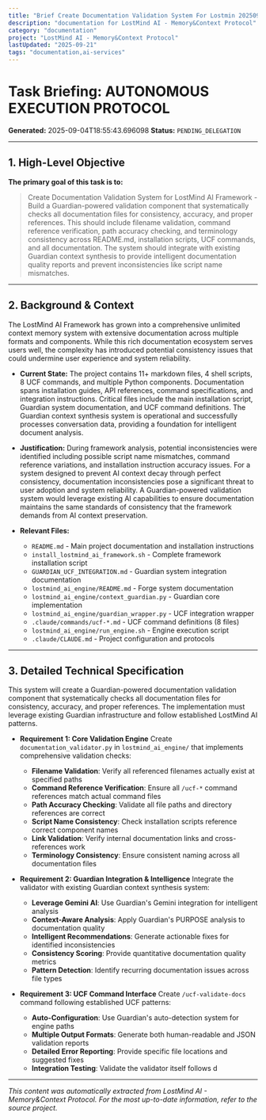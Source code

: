 ```yaml
---
title: "Brief Create Documentation Validation System For Lostmin 20250904 185543"
description: "documentation for LostMind AI - Memory&Context Protocol"
category: "documentation"
project: "LostMind AI - Memory&Context Protocol"
lastUpdated: "2025-09-21"
tags: "documentation,ai-services"
---
```



# Task Briefing: AUTONOMOUS EXECUTION PROTOCOL

**Generated:** 2025-09-04T18:55:43.696098
**Status:** `PENDING_DELEGATION`

---

## 1. High-Level Objective

**The primary goal of this task is to:**
> Create Documentation Validation System for LostMind AI Framework - Build a Guardian-powered validation component that systematically checks all documentation files for consistency, accuracy, and proper references. This should include filename validation, command reference verification, path accuracy checking, and terminology consistency across README.md, installation scripts, UCF commands, and all documentation. The system should integrate with existing Guardian context synthesis to provide intelligent documentation quality reports and prevent inconsistencies like script name mismatches.

---

## 2. Background & Context

The LostMind AI Framework has grown into a comprehensive unlimited context memory system with extensive documentation across multiple formats and components. While this rich documentation ecosystem serves users well, the complexity has introduced potential consistency issues that could undermine user experience and system reliability.

- **Current State:** The project contains 11+ markdown files, 4 shell scripts, 8 UCF commands, and multiple Python components. Documentation spans installation guides, API references, command specifications, and integration instructions. Critical files include the main installation script, Guardian system documentation, and UCF command definitions. The Guardian context synthesis system is operational and successfully processes conversation data, providing a foundation for intelligent document analysis.

- **Justification:** During framework analysis, potential inconsistencies were identified including possible script name mismatches, command reference variations, and installation instruction accuracy issues. For a system designed to prevent AI context decay through perfect consistency, documentation inconsistencies pose a significant threat to user adoption and system reliability. A Guardian-powered validation system would leverage existing AI capabilities to ensure documentation maintains the same standards of consistency that the framework demands from AI context preservation.

- **Relevant Files:**
  - `README.md` - Main project documentation and installation instructions
  - `install_lostmind_ai_framework.sh` - Complete framework installation script  
  - `GUARDIAN_UCF_INTEGRATION.md` - Guardian system integration documentation
  - `lostmind_ai_engine/README.md` - Forge system documentation
  - `lostmind_ai_engine/context_guardian.py` - Guardian core implementation
  - `lostmind_ai_engine/guardian_wrapper.py` - UCF integration wrapper
  - `.claude/commands/ucf-*.md` - UCF command definitions (8 files)
  - `lostmind_ai_engine/run_engine.sh` - Engine execution script
  - `.claude/CLAUDE.md` - Project configuration and protocols

---

## 3. Detailed Technical Specification

This system will create a Guardian-powered documentation validation component that systematically checks all documentation files for consistency, accuracy, and proper references. The implementation must leverage existing Guardian infrastructure and follow established LostMind AI patterns.

- **Requirement 1: Core Validation Engine** 
  Create `documentation_validator.py` in `lostmind_ai_engine/` that implements comprehensive validation checks:
  - **Filename Validation**: Verify all referenced filenames actually exist at specified paths
  - **Command Reference Verification**: Ensure all `/ucf-*` command references match actual command files
  - **Path Accuracy Checking**: Validate all file paths and directory references are correct
  - **Script Name Consistency**: Check installation scripts reference correct component names
  - **Link Validation**: Verify internal documentation links and cross-references work
  - **Terminology Consistency**: Ensure consistent naming across all documentation files

- **Requirement 2: Guardian Integration & Intelligence**
  Integrate the validator with existing Guardian context synthesis system:
  - **Leverage Gemini AI**: Use Guardian's Gemini integration for intelligent analysis
  - **Context-Aware Analysis**: Apply Guardian's PURPOSE analysis to documentation quality
  - **Intelligent Recommendations**: Generate actionable fixes for identified inconsistencies
  - **Consistency Scoring**: Provide quantitative documentation quality metrics
  - **Pattern Detection**: Identify recurring documentation issues across file types

- **Requirement 3: UCF Command Interface**
  Create `/ucf-validate-docs` command following established UCF patterns:
  - **Auto-Configuration**: Use Guardian's auto-detection system for engine paths
  - **Multiple Output Formats**: Generate both human-readable and JSON validation reports
  - **Detailed Error Reporting**: Provide specific file locations and suggested fixes
  - **Integration Testing**: Validate the validator itself follows d

---
*This content was automatically extracted from LostMind AI - Memory&Context Protocol. For the most up-to-date information, refer to the source project.*
